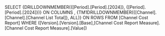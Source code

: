 SELECT {DRILLDOWNMEMBER({[Period].[Period].[2024]}, {[Period].[Period].[2024]})} ON COLUMNS , {TM1DRILLDOWNMEMBER({[Channel].[Channel].[Channel List Total]}, ALL)} ON ROWS FROM [Channel Cost Report] WHERE ([Version].[Version].[Base],[Channel Cost Report Measure].[Channel Cost Report Measure].[Value])
